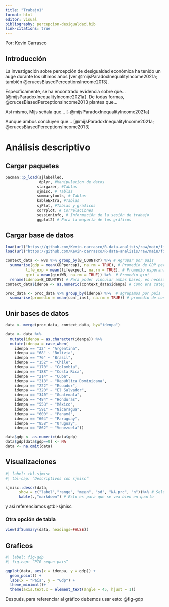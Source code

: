 ```yaml
---
title: "Trabajo1"
format: html
editor: visual
bibliography: percepcion-desigualdad.bib
link-citations: true
---
```


Por: Kevin Carrasco

## Introducción

La investigación sobre percepción de desigualdad económica ha tenido un auge durante los últimos años [ver @mijsParadoxInequalityIncome2021a; también @crucesBiasedPerceptionsIncome2013].

Específicamente, se ha encontrado evidencia sobre que... [@mijsParadoxInequalityIncome2021a]. De todas formas, @crucesBiasedPerceptionsIncome2013 plantea que...

Así mismo, Mijs señala que... [-@mijsParadoxInequalityIncome2021a]

Aunque ambos concluyen que... [@mijsParadoxInequalityIncome2021a; @crucesBiasedPerceptionsIncome2013]

# Análisis descriptivo

## Cargar paquetes

```r
pacman::p_load(sjlabelled,
               dplyr, #Manipulacion de datos
              stargazer, #Tablas
              sjmisc, # Tablas
              summarytools, # Tablas
              kableExtra, #Tablas
              sjPlot, #Tablas y gráficos
              corrplot, # Correlaciones
              sessioninfo, # Información de la sesión de trabajo
              ggplot2) # Para la mayoría de los gráficos
```

## Cargar base de datos

```r
load(url("https://github.com/Kevin-carrasco/R-data-analisis/raw/main/files/data/latinobarometro_total.RData")) #Cargar base de datos
load(url("https://github.com/Kevin-carrasco/R-data-analisis/raw/main/files/data/data_wvs.RData")) #Cargar base de datos
```

```r
context_data <- wvs %>% group_by(B_COUNTRY) %>% # Agrupar por país
  summarise(gdp = mean(GDPpercap1, na.rm = TRUE), # Promedio de GDP per capita
         life_exp = mean(lifeexpect, na.rm = TRUE), # Promedio esperanza de vida
         gini = mean(giniWB, na.rm = TRUE)) %>%  # Promedio gini
  rename(idenpa=B_COUNTRY) # Para poder vincular ambas bases, es necesario que la variable de identificación se llamen igual
context_data$idenpa <- as.numeric(context_data$idenpa) # Como era categórica, la dejamos numérica

proc_data <- proc_data %>% group_by(idenpa) %>%  # agrupamos por país
  summarise(promedio = mean(conf_inst, na.rm = TRUE)) # promedio de confianza en instituciones por país
```

## Unir bases de datos

```r
data <- merge(proc_data, context_data, by="idenpa")
```

```r
data <- data %>%
  mutate(idenpa = as.character(idenpa)) %>%
  mutate(idenpa = case_when(
    idenpa == "32" ~ "Argentina",
    idenpa == "68" ~ "Bolivia",
    idenpa == "76" ~ "Brasil",
    idenpa == "152" ~ "Chile",
    idenpa == "170" ~ "Colombia",
    idenpa == "188" ~ "Costa Rica",
    idenpa == "214" ~ "Cuba",
    idenpa == "218" ~ "República Dominicana",
    idenpa == "222" ~ "Ecuador",
    idenpa == "320" ~ "El Salvador",
    idenpa == "340" ~ "Guatemala",
    idenpa == "484" ~ "Honduras",
    idenpa == "558" ~ "México",
    idenpa == "591" ~ "Nicaragua",
    idenpa == "600" ~ "Panamá",
    idenpa == "604" ~ "Paraguay",
    idenpa == "858" ~ "Uruguay",
    idenpa == "862" ~ "Venezuela"))

data$gdp <- as.numeric(data$gdp)
data$gdp[data$gdp==0] <- NA
data <- na.omit(data)
```

## Visualizaciones

```r
#| label: tbl-sjmisc 
#| tbl-cap: “Descriptivos con sjmisc”

sjmisc::descr(data,
      show = c("label","range", "mean", "sd", "NA.prc", "n"))%>% # Selecciona estadísticos
      kable(.,"markdown") # Esto es para que se vea bien en quarto
```

y así referenciamos @tbl-sjmisc

### Otra opción de tabla

```r
view(dfSummary(data, headings=FALSE))
```

## Graficos

```r
#| label: fig-gdp
#| fig-cap: “PIB segun pais”

ggplot(data, aes(x = idenpa, y = gdp)) +
  geom_point() +
  labs(x = "País", y = "Gdp") +
  theme_minimal()+
  theme(axis.text.x = element_text(angle = 45, hjust = 1))
```

Después, para referenciar al gráfico debemos usar esto: @fig-gdp
